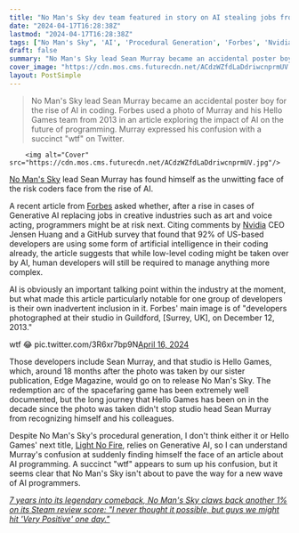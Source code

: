 ```yaml
---
title: "No Man's Sky dev team featured in story on AI stealing jobs from coders, studio lead Sean Murray can only ask 'wtf'"
date: "2024-04-17T16:28:38Z"
lastmod: "2024-04-17T16:28:38Z"
tags: ["No Man's Sky", 'AI', 'Procedural Generation', 'Forbes', 'Nvidia', 'Hello Games', 'Light No Fire']
draft: false
summary: "No Man's Sky lead Sean Murray became an accidental poster boy for the rise of AI in coding. Forbes used a photo of Murray and his Hello Games team from 2013 in an article exploring the impact of AI on the future of programming. Murray expressed his confusion with a succinct 'wtf' on Twitter."
cover_image: "https://cdn.mos.cms.futurecdn.net/ACdzWZfdLaDdriwcnprmUV.jpg" 
layout: PostSimple
---
```

> No Man's Sky lead Sean Murray became an accidental poster boy for the rise of AI in coding. Forbes used a photo of Murray and his Hello Games team from 2013 in an article exploring the impact of AI on the future of programming. Murray expressed his confusion with a succinct "wtf" on Twitter.


        <img alt="Cover" src="https://cdn.mos.cms.futurecdn.net/ACdzWZfdLaDdriwcnprmUV.jpg"/>
        
[No Man's Sky](https://www.gamesradar.com/no-mans-sky-guide/) lead Sean Murray has found himself as the unwitting face of the risk coders face from the rise of AI.

A recent article from [Forbes](https://www.forbes.com/sites/sylvainduranton/2024/04/15/are-coders-jobs-at-risk-ais-impact-on-the-future-of-programming/?sh=118c6bca73e5) asked whether, after a rise in cases of Generative AI replacing jobs in creative industries such as art and voice acting, programmers might be at risk next. Citing comments by [Nvidia](https://www.gamesradar.com/uk/tag/nvidia/) CEO Jensen Huang and a GitHub survey that found that 92% of US-based developers are using some form of artificial intelligence in their coding already, the article suggests that while low-level coding might be taken over by AI, human developers will still be required to manage anything more complex.

AI is obviously an important talking point within the industry at the moment, but what made this article particularly notable for one group of developers is their own inadvertent inclusion in it. Forbes' main image is of "developers photographed at their studio in Guildford, [Surrey, UK], on December 12, 2013."

wtf 😂 pic.twitter.com/3R6xr7bp9N[April 16, 2024](https://twitter.com/NoMansSky/status/1780221700405067957)

Those developers include Sean Murray, and that studio is Hello Games, which, around 18 months after the photo was taken by our sister publication, Edge Magazine, would go on to release No Man's Sky. The redemption arc of the spacefaring game has been extremely well documented, but the long journey that Hello Games has been on in the decade since the photo was taken didn't stop studio head Sean Murray from recognizing himself and his colleagues.

Despite No Man's Sky's procedural generation, I don't think either it or Hello Games' next title, [Light No Fire](https://www.gamesradar.com/light-no-fire-guide/), relies on Generative AI, so I can understand Murray's confusion at suddenly finding himself the face of an article about AI programming. A succinct "wtf" appears to sum up his confusion, but it seems clear that No Man's Sky isn't about to pave the way for a new wave of AI programmers.

[<em>7 years into its legendary comeback, No Man's Sky claws back another 1% on its Steam review score: "I never thought it possible, but guys we might hit 'Very Positive' one day."</em>](https://www.gamesradar.com/7-years-into-its-legendary-comeback-no-mans-sky-claws-back-another-1-on-its-steam-review-score-i-never-thought-it-possible-but-guys-we-might-hit-very-positive-one-day/)
        